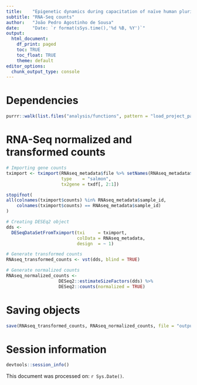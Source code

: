 ```yaml
---
title:    "Epigenetic dynamics during capacitation of naïve human pluripotent stem cells"
subtitle: "RNA-Seq counts"
author:   "João Pedro Agostinho de Sousa"
date:     "Date: `r format(sSys.time(),'%d %B, %Y')`"
output:
  html_document:
    df_print: paged
    toc: TRUE
    toc_float: TRUE
    theme: default
editor_options:
  chunk_output_type: console
---
```


# Dependencies
```r

purrr::walk(list.files("analysis/functions", pattern = "load_project_packages", full.names = T), source)

```

# RNA-Seq normalized and transformed counts
```r

# Importing gene counts
tximport <- tximport(RNAseq_metadata$file %>% setNames(RNAseq_metadata$sample_id),
                     type    = "salmon",
                     tx2gene = txdf[, 2:1])

stopifnot(
all(colnames(tximport$counts) %in% RNAseq_metadata$sample_id,
    colnames(tximport$counts) == RNAseq_metadata$sample_id)
)

# Creating DESEq2 object
dds <-
  DESeqDataSetFromTximport(txi     = tximport,
                           colData = RNAseq_metadata,
                           design  = ~ 1)

# Generate transformed counts
RNAseq_transformed_counts <- vst(dds, blind = TRUE)

# Generate normalized counts
RNAseq_normalized_counts <-
                    DESeq2::estimateSizeFactors(dds) %>%
                    DESeq2::counts(normalized = TRUE)

```

# Saving objects
```r

save(RNAseq_transformed_counts, RNAseq_normalized_counts, file = "output/database/rnaseq_counts.RData")

```

# Session information
```r

devtools::session_info()

```

This document was processed on: `r Sys.Date()`.